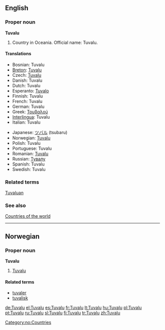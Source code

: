 ==English==

===Proper noun===
'''Tuvalu'''

# Country in Oceania. Official name: Tuvalu.

====Translations====
{{rfc-level|Translations at L3+ (AutoFormat would have corrected level of Translations)}}
{{top}}
*Bosnian: Tuvalu {{m}}
*[[Breton]]: [[Tuvalu]]
* Czech: [[#Czech|Tuvalu]]
*Danish: Tuvalu
*Dutch: Tuvalu
*Esperanto: [[Tuvalo]]
*Finnish: Tuvalu
*French: Tuvalu
*German: Tuvalu
*Greek: [[Τουβαλού]]
*[[Interlingua]]: Tuvalu
*Italian: Tuvalu
{{mid}}
*Japanese: [[ツバル]] (tsubaru)
*Norwegian: [[#Norwegian|Tuvalu]]
*Polish: Tuvalu
*Portuguese: Tuvalu
*Romanian: [[Tuvalu]] {{n}}
*Russian: [[Тувалу]]
*Spanish: Tuvalu
*Swedish: Tuvalu
{{bottom}}

===Related terms===
[[Tuvaluan]]

===See also===
[[Countries of the world]]

----

==Norwegian==

===Proper noun===
'''Tuvalu'''

# [[#English|Tuvalu]]

====Related terms====
*[[tuvaler]]
*[[tuvalisk]]

[[Category:no:Countries]]

[[de:Tuvalu]]
[[el:Tuvalu]]
[[es:Tuvalu]]
[[fr:Tuvalu]]
[[lt:Tuvalu]]
[[hu:Tuvalu]]
[[pl:Tuvalu]]
[[pt:Tuvalu]]
[[ru:Tuvalu]]
[[sl:Tuvalu]]
[[fi:Tuvalu]]
[[tr:Tuvalu]]
[[zh:Tuvalu]]
